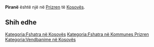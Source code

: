 {{Fshat në 
 | Emri                = Piranë
 | EmriAlt                = 
 | NAME_SHORT_FORM=      
 | NAME_GENERIC=      
 | NAME_SORT_NAME_RO=      PIRANE
 | FULL_NAME_RO = Piranë
 | FULL_NAME_ND_RO=Pirane
 | SORT_NAME_RG=PIRANE
 | FULL_NAME_RG=Piranë
 | FULL_NAME_ND_RG=Pirane
 | SRP_NAME_SHORT_FORM=      
 | SRP_NAME_GENERIC=      
 | SRP_NAME_SORT_NAME_RO=      
 | SRP_FULL_NAME_RO = 
 | SRP_FULL_NAME_ND_RO=
 | SRP_SORT_NAME_RG=
 | SRP_FULL_NAME_RG=
 | SRP_FULL_NAME_ND_RG=
 | Emri (Rasa dhanore) = 
 | Figura              = 
 | Shteti              = Kosovo
 | Komuna              = Prizren
 | Kodi postar         = 
 | Sipërfaqja          = 

 | Popullsia           = 

 | Regj. i popullsisë  = 
 | Dend. e popullsisë  = 
 | Faqja zyrtare       = 
 <!--- Koordinatat ----> 
 | Gjerësia            = 42.2925
 | Gjatësia            = 20.6725
 | Lartësia            = 
}}
'''Piranë''' është një [[]] në [[Prizren]] të [[Kosovës]].

<!-- == Gjeografia == -->
<!-- == Historia == -->
<!-- == Demografia == -->
== Shih edhe ==
{{Komuna Prizren}}
{{Kosovo-Administrata-Cung}}

[[Kategoria:Fshatra në Kosovës]]
[[Kategoria:Fshatra në Kommunes Prizren]]
[[Kategoria:Vendbanime në Kosovës]]